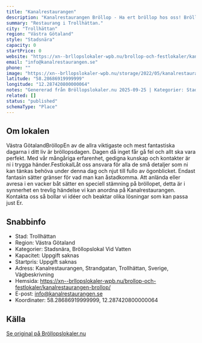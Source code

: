 ```yaml
---
title: "Kanalrestaurangen"
description: "Kanalrestaurangen Bröllop - Ha ert bröllop hos oss! Bröllopslokal Trollhättan. Skicka gärna en förfrågan så hjälper vi Er!"
summary: "Restaurang i Trollhättan."
city: "Trollhättan"
region: "Västra Götaland"
style: "Stadsnära"
capacity: 0
startPrice: 0
website: "https://xn--brllopslokaler-wpb.nu/brollop-och-festlokaler/kanalrestaurangen-brollop/"
email: "info@kanalrestaurangen.se"
phone: ""
image: "https://xn--brllopslokaler-wpb.nu/storage/2022/05/kanalrestaurangen-festlokal-i-trollhallan-3.webp"
latitude: "58.28686919999999"
longitude: "12.287420800000064"
notes: "Genererad från Bröllopslokaler.nu 2025-09-25 | Kategorier: Stadsnära, Bröllopslokal Vid Vatten"
related: []
status: "published"
schemaType: "Place"
---
```


## Om lokalen

Västra GötalandBröllopEn av de allra viktigaste och mest fantastiska dagarna i ditt liv är bröllopsdagen. Dagen då inget får gå fel och allt ska vara perfekt. Med vår mångåriga erfarenhet, gedigna kunskap och kontakter är ni i trygga händer.FestlokalLåt oss ansvara för alla de små detaljer som ni kan tänkas behöva under denna dag och njut till fullo av ögonblicket. Endast fantasin sätter gränser för vad man kan åstadkomma. Att anlända eller avresa i en vacker båt sätter en speciell stämning på bröllopet, detta är i synnerhet en trevlig händelse vi kan anordna på Kanalrestaurangen. Kontakta oss så bollar vi idéer och beaktar olika lösningar som kan passa just Er.

## Snabbinfo

- Stad: Trollhättan
- Region: Västra Götaland
- Kategorier: Stadsnära, Bröllopslokal Vid Vatten
- Kapacitet: Uppgift saknas
- Startpris: Uppgift saknas
- Adress: Kanalrestaurangen, Strandgatan, Trollhättan, Sverige, Vägbeskrivning
- Hemsida: https://xn--brllopslokaler-wpb.nu/brollop-och-festlokaler/kanalrestaurangen-brollop/
- E-post: info@kanalrestaurangen.se
- Koordinater: 58.28686919999999, 12.287420800000064

## Källa

[Se original på Bröllopslokaler.nu](https://xn--brllopslokaler-wpb.nu/brollop-och-festlokaler/kanalrestaurangen-brollop/)
